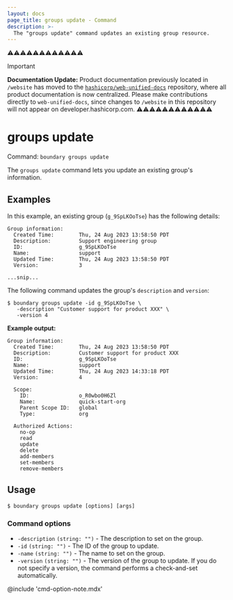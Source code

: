 ```yaml
---
layout: docs
page_title: groups update - Command
description: >-
  The "groups update" command updates an existing group resource.
---
```


⚠️⚠️⚠️⚠️⚠️⚠️⚠️⚠️⚠️⚠️⚠️⚠️
> [!IMPORTANT]  
> **Documentation Update:** Product documentation previously located in `/website` has moved to the [`hashicorp/web-unified-docs`](https://github.com/hashicorp/web-unified-docs) repository, where all product documentation is now centralized. Please make contributions directly to `web-unified-docs`, since changes to `/website` in this repository will not appear on developer.hashicorp.com.
⚠️⚠️⚠️⚠️⚠️⚠️⚠️⚠️⚠️⚠️⚠️⚠️

# groups update

Command: `boundary groups update`

The `groups update` command lets you update an existing group's information.

## Examples

In this example, an existing group (`g_9SpLKOoTse`) has the following details:

<CodeBlockConfig hideClipboard>

```plaintext
Group information:
  Created Time:        Thu, 24 Aug 2023 13:58:50 PDT
  Description:         Support engineering group
  ID:                  g_9SpLKOoTse
  Name:                support
  Updated Time:        Thu, 24 Aug 2023 13:58:50 PDT
  Version:             3

...snip...
```

</CodeBlockConfig>

The following command updates the group's `description` and `version`:

```shell-session
$ boundary groups update -id g_9SpLKOoTse \
   -description "Customer support for product XXX" \
   -version 4
```

**Example output:**

<CodeBlockConfig hideClipboard highlight="3,7">

```plaintext
Group information:
  Created Time:        Thu, 24 Aug 2023 13:58:50 PDT
  Description:         Customer support for product XXX
  ID:                  g_9SpLKOoTse
  Name:                support
  Updated Time:        Thu, 24 Aug 2023 14:33:18 PDT
  Version:             4

  Scope:
    ID:                o_R0wbo0H6Zl
    Name:              quick-start-org
    Parent Scope ID:   global
    Type:              org

  Authorized Actions:
    no-op
    read
    update
    delete
    add-members
    set-members
    remove-members
```

</CodeBlockConfig>

## Usage

<CodeBlockConfig hideClipboard>

```shell-session
$ boundary groups update [options] [args]
```

</CodeBlockConfig>

### Command options

- `-description` `(string: "")` - The description to set on the group.
- `-id` `(string: "")` - The ID of the group to update.
- `-name` `(string: "")` - The name to set on the group.
- `-version` `(string: "")` - The version of the group to update.
If you do not specify a version, the command performs a check-and-set automatically.

@include 'cmd-option-note.mdx'